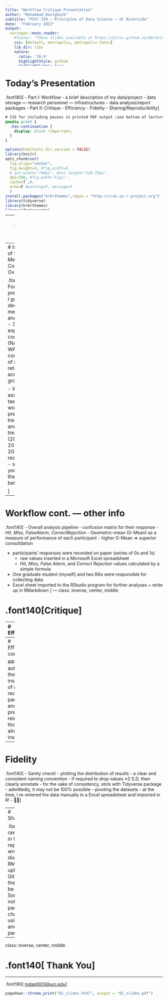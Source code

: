 ```yaml
---
title: "Workflow Critique Presentation"
author: "Mohammad Dastgheib"
subtitle: "PSYC 259 — Principles of Data Science — UC Riverside"
date:  "February 2022"
output: 
  xaringan::moon_reader:
    #footer: "These slides available at https://bitss.github.io/Berkeley-DATAH195A-slides/"
    css: [default, metropolis, metropolis-fonts] 
    lib_dir: libs
    nature:
      ratio: '16:9'
      highlightStyle: github
      highlightLines: true
      countIncrementalSlides: false
#      slideNumberFormat: |
#          <div class="progress-bar" style="width: calc(%current% / %total% * 100%);">
editor_options: 
  chunk_output_type: console
---
```

# Today's Presentation

.font180[
- Part I: Workflow
    - a brief description of my data/project
    - data storage — research personnel — infrastructures 
    - data analysis/report packages
- Part II: Critique
    - Efficiency
    - Fidelity
    - Sharing/Reproducibility
]

<style>

.center2 {
  margin: 0;
  position: absolute;
  top: 50%;
  left: 50%;
  -ms-transform: translate(-50%, -50%);
  transform: translate(-50%, -50%);
}


pre.sourceCode {
    max-height: 200px;
    overflow-y: auto;
}


/*
.remark-slide-number {
  position: inherit;
}

.remark-slide-number .progress-bar-container {
  position: absolute;
  bottom: 0;
  height: 4px;
  display: block;
  left: 0;
  right: 0;
}

.remark-slide-number .progress-bar {
  height: 100%;
  background-color: blue;
}
*/
</style>



```css
# CSS for including pauses in printed PDF output (see bottom of lecture)
@media print {
  .has-continuation {
    display: block !important;
  }
}

```


```r
options(htmltools.dir.version = FALSE)
library(knitr)
opts_chunk$set(
  fig.align="center",  
  fig.height=4, #fig.width=6,
  # out.width="748px", #out.length="520.75px",
  dpi=300, #fig.path='Figs/',
  cache=T ,#, 
  echo=F #warning=F, message=F
  )
install.packages("hrbrthemes",repos = "http://cran.us.r-project.org")
library(tidyverse)
library(hrbrthemes)
library(fontawesome)

```

---
class: inverse, center, middle

# .font140[a little background — Workflow]

---
# Is the Role of Sleep in Memory Consolidation Overrated?


.font140[
- For this presentation, I go over the declarative memory data analysis only
- 3 experimental condition (NAP, MED, WAKE) — comparison of memory retention across groups

- Word-pair associate task 
  - 60 word-pairs pre-treatment and 60 post-treatment (20 same + 20 novel + 20 recombined)
  - say *YES* if you've seen the exact pair before

]
---
# Workflow cont. — other info

.font140[
- Overall analysis pipeline
  - confusion matrix for their response
    - $Hit$, $Miss$, $False Alarm$, $Correct Rejection$
  - Geometric-mean (G-Mean) as a measure of performance of each participant
    - higher G-Mean $\Longrightarrow$ superior consolidation
    
- participants' responses were recorded on paper (series of 0s and 1s)
  - raw values inserted in a Microsoft Excel spreadsheet
  - *Hit*, *Miss*, *False Alarm*, and *Correct Rejection* values calculated by a simple formula
- One graduate student (myself) and two RAs were responsible for collecting data
- Excel sheet imported to the RStudio program for further analyses + write up in RMarkdown
]
---
class: inverse, center, middle

# .font140[Critique]

---
# Efficiency

.font140[
- data collection improvements
  - employing a simple psychtoolbox code
    - higher accuracy in data collection
    - minimizing error in data entry process
    - facilitation of data transfer to other programs
    - dropping the Microsoft Excel from workflow (?)
- data analysis improvements
  - creating additional cutoff measures to avoid hardcoding
]
.pull-leftt[
```r
 knitr::include_graphics("Images/wf1.png")
```
]
---
# Efficiency cont.

### automating the installation of new required packages and preventing reinstalling those already installed.
```r
 knitr::include_graphics("Images/wf2.png")
```

---
# Fidelity

.font140[
- Sanity check!
  - plotting the distribution of results
- a clear and consistent naming convention
- if required to drop values ±2 S.D, then clearly annotate
- for the sake of consistency, stick with Tidyverse package
  - admittedly, it may not be 100% possible
- pivoting the datasets
  - at the time, I re-entered the data manually in a Excel spreadsheet and imported in R!
  - 🤦🤦
]

---
# Sharing/Reproducibility

.font140[
- my original raw data were posted in OSF and my GitHub repository
- I also wrote the whole dissertation in RMarkdown and uploaded that in my GitHub Repo
  - theoretically, it should be reproducible!
- Something I recently noticed: some packages I used have changed...
  - ideally, using stable packages and avoiding "dev" packages (?)
]

---

class: inverse, center, middle

# .font140[ Thank You]


<html><div style='float:left'></div><hr color='#EB811B' size=1px width=100%></html>

.font190[
<mdast003@ucr.edu>
]
```r
pagedown::chrome_print("01_slides.html", output = "01_slides.pdf")
```